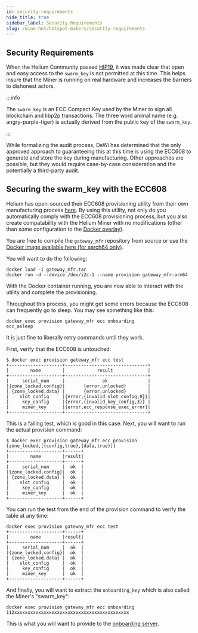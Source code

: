 ```yaml
---
id: security-requirements
hide_title: true
sidebar_label: Security Requirements
slug: /mine-hnt/hotspot-makers/security-requirements
---
```



## Security Requirements

When the Helium Community passed
[HIP19](https://github.com/helium/HIP/blob/master/0019-third-party-manufacturers.md),
it was made clear that open and easy access to the `swarm_key` is not permitted
at this time. This helps insure that the Miner is running on real hardware and
increases the barriers to dishonest actors.

:::info

The `swarm_key` is an ECC Compact Key used by the Miner to sign all blockchain
and libp2p transactions. The three word animal name (e.g. angry-purple-tiger) is actually
derived from the public key of the `swarm_key`.

:::

While formalizing the audit process, DeWi has determined that the only approved
approach to guaranteeing this at this time is using the ECC608 to generate and
store the key during manufacturing. Other approaches are possible, but they
would require case-by-case consideration and the potentially a third-party
audit.

## Securing the swarm_key with the ECC608

Helium has open-sourced their ECC608 provisioning utility from their own
manufacturing process [here](https://github.com/helium/gateway_mfr). By using
this utility, not only do you automatically comply with the ECC608 provisioning
process, but you also create compatability with the Helium Miner with no
modifications (other than some configuration to the
[Docker overlay](/mine-hnt/hotspot-makers/docker-integration/#enable-ecc608-and-d-bus)).

You are free to compile the `gateway_mfr` repository from source or use the
[Docker image available here (for aarch64 only)](https://helium-media.s3-us-west-2.amazonaws.com/gateway_mfr-aarch64.tar).

You will want to do the following:

```
docker load -i gateway_mfr.tar
docker run -d --device /dev/i2c-1 --name provision gateway_mfr:arm64
```

With the Docker container running, you are now able to interact with the utility
and complete the provisioning.

Throughout this process, you might get some errors because the ECC608 can
frequently go to sleep. You may see something like this:

```
docker exec provision gateway_mfr ecc onboarding
ecc_asleep
```

It is just fine to liberally retry commands until they work.

First, verify that the ECC608 is untouched:

```
$ docker exec provision gateway_mfr ecc test
+--------------------+-------------------------------+
|        name        |            result             |
+--------------------+-------------------------------+
|     serial_num     |              ok               |
|{zone_locked,config}|       {error,unlocked}        |
| {zone_locked,data} |       {error,unlocked}        |
|    slot_config     |{error,{invalid_slot_config,0}}|
|     key_config     |{error,{invalid_key_config,3}} |
|     miner_key      |{error,ecc_response_exec_error}|
+--------------------+-------------------------------+
```

This is a failing test, which is good in this case. Next, you will want to run
the actual provision command:

```
$ docker exec provision gateway_mfr ecc provision
{zone_locked,[{config,true},{data,true}]}
+--------------------+------+
|        name        |result|
+--------------------+------+
|     serial_num     |  ok  |
|{zone_locked,config}|  ok  |
| {zone_locked,data} |  ok  |
|    slot_config     |  ok  |
|     key_config     |  ok  |
|     miner_key      |  ok  |
+--------------------+------+
```

You can run the test from the end of the provision command to verify the table
at any time:

```
docker exec provision gateway_mfr ecc test
+--------------------+------+
|        name        |result|
+--------------------+------+
|     serial_num     |  ok  |
|{zone_locked,config}|  ok  |
| {zone_locked,data} |  ok  |
|    slot_config     |  ok  |
|     key_config     |  ok  |
|     miner_key      |  ok  |
+--------------------+------+
```

And finally, you will want to extract the `onboarding_key` which is also called
the Miner's "swarm_key":

```
docker exec provision gateway_mfr ecc onboarding
112xxxxxxxxxxxxxxxxxxxxxxxxxxxxxxxxxxxxxxxxxxx
```

This is what you will want to provide to the
[onboarding server](/mine-hnt/hotspot-makers/hotspot-integration-testing/#adding-hotspots-to-the-onboarding-server).
